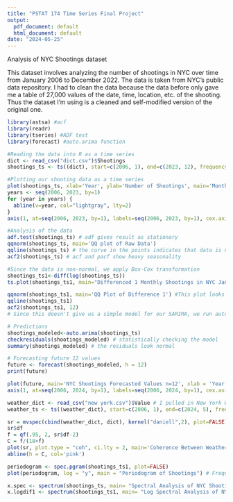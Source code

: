 ---
title: "PSTAT 174 Time Series Final Project"
output:
  pdf_document: default
  html_document: default
date: "2024-05-25"
---
Analysis of NYC Shootings dataset

This dataset involves analyzing the number of shootings in NYC over time from January 2006 to December 2022. The data is taken from NYC's public data repository. I had to clean the data because the data before only gave me a table of 27,000 values of the date, time, location, etc. of the shooting. Thus the dataset I'm using is a cleaned and self-modified version of the original one.
```{r running SARIMA/ARIMA}
library(astsa) #acf
library(readr)
library(tseries) #ADF test
library(forecast) #auto.arima function

#Reading the data into R as a time series
dict <- read_csv("dict.csv")$Shootings 
shootings_ts <- ts((dict), start=c(2006, 1), end=c(2023, 12), frequency=12) 

#Plotting our shooting data as a time series
plot(shootings_ts, xlab='Year', ylab='Number of Shootings', main='Monthly Shootings in NYC Jan 2006 - Dec 2023', col='steelblue1', xaxt='n')
years <- seq(2006, 2023, by=1)
for (year in years) {
  abline(v=year, col="lightgray", lty=2)
}
axis(1, at=seq(2006, 2023, by=1), labels=seq(2006, 2023, by=1), cex.axis=0.7) 

#Analysis of the data
adf.test(shootings_ts) # adf gives result as stationary
qqnorm(shootings_ts, main='QQ plot of Raw Data')
qqline(shootings_ts) # the curve in the points indicates that data is not normal
acf2(shootings_ts) # acf and pacf show heavy seasonality

#Since the data is non-normal, we apply Box-Cox transformation
shootings_ts1<-diff(log(shootings_ts))
ts.plot(shootings_ts1, main="Differenced 1 Monthly Shootings in NYC Jan 2006 - Dec 2023")

qqnorm(shootings_ts1, main='QQ Plot of Difference 1') #This plot looks much better, basically normal/stationary
qqline(shootings_ts1)
acf2(shootings_ts1, 12)
# Since this doesn't give us a simple model for our SARIMA, we run auto.arima

# Predictions
shootings_modeled<-auto.arima(shootings_ts)
checkresiduals(shootings_modeled) # statistically checking the model
summary(shootings_modeled) # the residuals look normal 

# Forecasting future 12 values
future <- forecast(shootings_modeled, h = 12)
print(future)

plot(future, main='NYC Shootings Forecasted Values n=12', xlab = 'Year', ylab='Number of Shootings', xaxt='n')
axis(1, at=seq(2006, 2024, by=1), labels=seq(2006, 2024, by=1), cex.axis=0.7) 


```

```{r 3.2 and 4.2 Spectral Analysis}
weather_dict <- read_csv("new york.csv")$Value # I pulled in New York Weather Data from Jan 2006 - Dec 2023
weather_ts <- ts((weather_dict), start=c(2006, 1), end=c(2024, 5), frequency=12) 

sr = mvspec(cbind(weather_dict, dict), kernel("daniell",2), plot=FALSE)
sr$df
f = qf(.95, 2, sr$df-2)
C = f/(18+f)
plot(sr, plot.type = "coh", ci.lty = 2, main='Coherence Between Weather and Shootings')
abline(h = C, col='pink')

periodogram <- spec.pgram(shootings_ts1, plot=FALSE)
plot(periodogram, log = "y", main = "Periodogram of Shootings") # Frequencies are especially strong every cycle

x.spec <- spectrum(shootings_ts, main= "Spectral Analysis of NYC Shootings", log="no")
x.logdif1 <- spectrum(shootings_ts1, main= "Log Spectral Analysis of NYC Shootings", log="no") # The transformed data provides clearer signals. We can see the dominant frequency occurs after one cycle. Additionally, there is a weaker peak at 5 cycles- which could be some other factor


```

